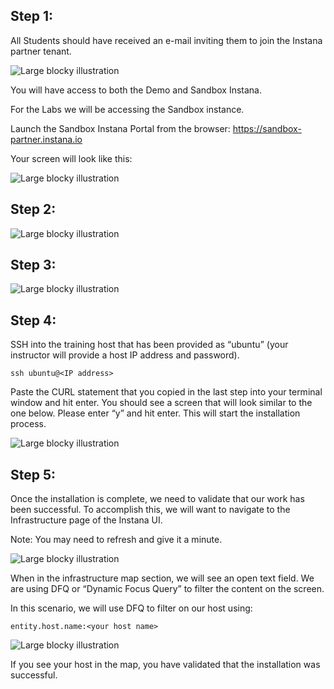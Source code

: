 
## Step 1: 
All Students should have received an e-mail inviting them to join the Instana partner tenant. 

![Large blocky illustration](/images/1.1.png)

You will have access to both the Demo and Sandbox Instana. 

For the Labs we will be accessing the Sandbox instance. 

Launch the Sandbox Instana Portal from the browser: https://sandbox-partner.instana.io 

Your screen will look like this: 

![Large blocky illustration](/images/1.2.png)

## Step 2:

![Large blocky illustration](/images/1.3.png)

## Step 3:

![Large blocky illustration](/images/1.4.png)

## Step 4:

SSH into the training host that has been provided as “ubuntu” (your instructor will provide a host IP address and password).

```
ssh ubuntu@<IP address>
```

Paste the CURL statement that you copied in the last step into your terminal window and hit enter. 
You should see a screen that will look similar to the one below. Please enter “y” and hit enter. This will  start the installation process.

![Large blocky illustration](images/1.5.png)

## Step 5:

Once the installation is complete, we need to validate that our work has been successful. 
To accomplish this, we will want to navigate to the Infrastructure page of the Instana UI. 

Note: You may need to refresh and give it a minute. 

![Large blocky illustration](images/1.6.png)

When in the infrastructure map section, we will see an open text field. 
We are using DFQ or “Dynamic Focus Query” to filter the content on the screen. 

In this scenario, we will use DFQ to filter on our host using:

```
entity.host.name:<your host name> 
```

![Large blocky illustration](images/1.7.png)

If you see your host in the map, you have validated that the installation was successful. 
